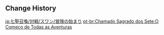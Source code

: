 {{Genius Invokation TCG Stage
|title        = Where All Adventures Begin
|type         = Adventure Challenge
|group        = Open World Match
|character    = Swan
|requirement  = 0
|location     = Mondstadt
|introduction = Even the greatest adventure must start with a random encounter with hilichurls in the wild.
|objective_1  = Achieve victory
|reward_1     = Lucky Coin*100
|lineup       = Hilichurl Shooter;Hilichurl Fighter;Hilichurl Shooter
}}

==Change History==
{{Change History|3.3}}

[[ja:七聖召喚/対戦/スワン/冒険の始まり]]
[[pt-br:Chamado Sagrado dos Sete:O Começo de Todas as Aventuras]]